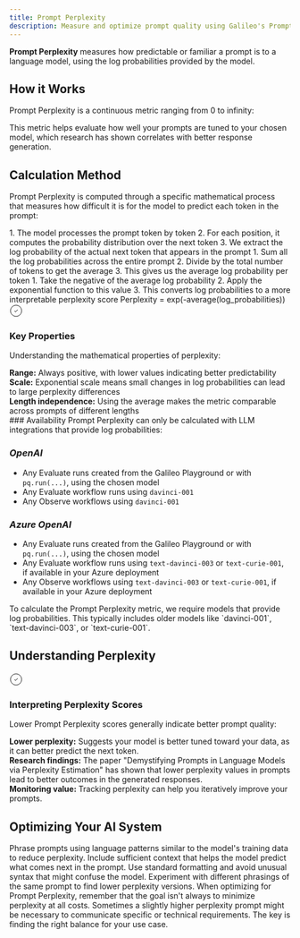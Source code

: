 ```yaml
---
title: Prompt Perplexity
description: Measure and optimize prompt quality using Galileo's Prompt Perplexity Metric to improve model performance and response generation.
---
```



<DefinitionCard>
  <strong>Prompt Perplexity</strong> measures how predictable or familiar a prompt is to a language model, using the log probabilities provided by the model.
</DefinitionCard>

## How it Works

Prompt Perplexity is a continuous metric ranging from 0 to infinity:

<Scale
  low="0"
  lowLabel="Low Perplexity"
  high="∞"
  highLabel="High Perplexity"
  lowDescription="The model is highly certain about predicting tokens in the prompt"
  midDescription="The model has moderate certainty about predicting tokens"
  highDescription="The model finds the prompt less predictable"
/>

This metric helps evaluate how well your prompts are tuned to your chosen model, which research has shown correlates with better response generation.

## Calculation Method

Prompt Perplexity is computed through a specific mathematical process that measures how difficult it is for the model to predict each token in the prompt:

<Steps>
  <Step title="Calculate Token Probabilities" description="For each token in the prompt:">
    1. The model processes the prompt token by token
    2. For each position, it computes the probability distribution over the next token
    3. We extract the log probability of the actual next token that appears in the prompt

</Step>
  <Step title="Average Log Probabilities" description="Combine the token-level information:">
    1. Sum all the log probabilities across the entire prompt
    2. Divide by the total number of tokens to get the average
    3. This gives us the average log probability per token

</Step>
  <Step title="Apply Exponential" description="Transform to final perplexity score:">
    1. Take the negative of the average log probability
    2. Apply the exponential function to this value
    3. This converts log probabilities to a more interpretable perplexity score

</Step>
  <Step title="Final Formula" description="The complete calculation:">
    Perplexity = exp(-average(log_probabilities))

</Step>
</Steps>

<Card>
  <div style={{display: 'flex', alignItems: 'center', gap: '0.5rem', marginBottom: '0.75rem'}}>
    <div style={{fontSize: '1.25rem', color: 'var(--primary-color)'}}>
      <svg xmlns="http://www.w3.org/2000/svg" width="24" height="24" viewBox="0 0 24 24" fill="none" stroke="currentColor" strokeWidth="2" strokeLinecap="round" strokeLinejoin="round">
        <path d="M12 22c5.523 0 10-4.477 10-10S17.523 2 12 2 2 6.477 2 12s4.477 10 10 10z"></path>
        <path d="m9 12 2 2 4-4"></path>
      </svg>
    </div>
    <h3 style={{margin: 0, fontSize: '1.25rem', fontWeight: '600'}}>Key Properties</h3>
  </div>

Understanding the mathematical properties of perplexity:

<div style={{ marginTop: "1rem", paddingTop: "0.75rem", borderTop: "1px solid rgba(209, 213, 219, 0.33)" }}>
  <strong>Range:</strong> Always positive, with lower values indicating better predictability
</div>

<div style={{ marginTop: "0.75rem", paddingTop: "0.75rem", borderTop: "1px solid rgba(209, 213, 219, 0.33)" }}>
  <strong>Scale:</strong> Exponential scale means small changes in log probabilities can lead to large perplexity differences
</div>

<div style={{ marginTop: "0.75rem", paddingTop: "0.75rem", borderTop: "1px solid rgba(209, 213, 219, 0.33)" }}>
  <strong>Length independence:</strong> Using the average makes the metric comparable across prompts of different lengths
</div>

</Card>

<Warning>
### Availability
Prompt Perplexity can only be calculated with LLM integrations that provide log probabilities:

### _OpenAI_

- Any Evaluate runs created from the Galileo Playground or with `pq.run(...)`, using the chosen model
- Any Evaluate workflow runs using `davinci-001`
- Any Observe workflows using `davinci-001`

### _Azure OpenAI_

- Any Evaluate runs created from the Galileo Playground or with `pq.run(...)`, using the chosen model
- Any Evaluate workflow runs using `text-davinci-003` or `text-curie-001`, if available in your Azure deployment
- Any Observe workflows using `text-davinci-003` or `text-curie-001`, if available in your Azure deployment

</Warning>

<Note>
To calculate the Prompt Perplexity metric, we require models that provide log probabilities. This typically includes older models like `davinci-001`, `text-davinci-003`, or `text-curie-001`.

</Note>

## Understanding Perplexity

<Card>
  <div style={{display: 'flex', alignItems: 'center', gap: '0.5rem', marginBottom: '0.75rem'}}>
    <div style={{fontSize: '1.25rem', color: 'var(--primary-color)'}}>
      <svg xmlns="http://www.w3.org/2000/svg" width="24" height="24" viewBox="0 0 24 24" fill="none" stroke="currentColor" strokeWidth="2" strokeLinecap="round" strokeLinejoin="round">
        <path d="M12 22c5.523 0 10-4.477 10-10S17.523 2 12 2 2 6.477 2 12s4.477 10 10 10z"></path>
        <path d="m9 12 2 2 4-4"></path>
      </svg>
    </div>
    <h3 style={{margin: 0, fontSize: '1.25rem', fontWeight: '600'}}>Interpreting Perplexity Scores</h3>
  </div>

Lower Prompt Perplexity scores generally indicate better prompt quality:

<div style={{ marginTop: "1rem", paddingTop: "0.75rem", borderTop: "1px solid rgba(209, 213, 219, 0.33)" }}>
  <strong>Lower perplexity:</strong> Suggests your model is better tuned toward your data, as it can better predict the next token.
</div>

<div style={{ marginTop: "0.75rem", paddingTop: "0.75rem", borderTop: "1px solid rgba(209, 213, 219, 0.33)" }}>
  <strong>Research findings:</strong> The paper "Demystifying Prompts in Language Models via Perplexity Estimation" has shown that lower perplexity values in prompts lead to better outcomes in the generated responses.
</div>

<div style={{ marginTop: "0.75rem", paddingTop: "0.75rem", borderTop: "1px solid rgba(209, 213, 219, 0.33)" }}>
  <strong>Monitoring value:</strong> Tracking perplexity can help you iteratively improve your prompts.
</div>

</Card>

## Optimizing Your AI System

<CardGroup cols={2}>
  <Card title="Use Familiar Language" icon="language">
    Phrase prompts using language patterns similar to the model's training data to reduce perplexity.

</Card>
  <Card title="Provide Clear Context" icon="circle-info">
    Include sufficient context that helps the model predict what comes next in the prompt.

</Card>
  <Card title="Avoid Unusual Formatting" icon="text-slash">
    Use standard formatting and avoid unusual syntax that might confuse the model.

</Card>
  <Card title="Test Variations" icon="vials">
    Experiment with different phrasings of the same prompt to find lower perplexity versions.

</Card>
</CardGroup>

<Note>
When optimizing for Prompt Perplexity, remember that the goal isn't always to minimize perplexity at all costs. Sometimes a slightly higher perplexity prompt might be necessary to communicate specific or technical requirements. The key is finding the right balance for your use case.

</Note>

